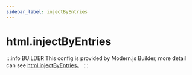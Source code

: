 ```yaml
---
sidebar_label: injectByEntries
---
```


# html.injectByEntries

:::info BUILDER
This config is provided by Modern.js Builder, more detail can see [html.injectByEntries](https://modernjs.dev/builder/en/api/config-html.html#html-injectbyentries)。
:::


<Main />
